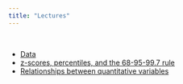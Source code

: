 ```yaml
---
title: "Lectures"
---
```


<br>

- [Data](lectures/Data.html)
- [z-scores, percentiles, and the 68-95-99.7 rule](lectures/zscores-percentiles.pdf)
- [Relationships between quantitative variables](lectures/Regression.html)

